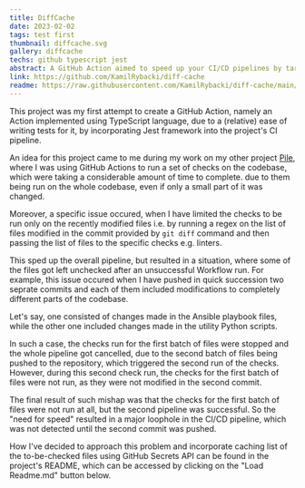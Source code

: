 ```yaml
---
title: DiffCache
date: 2023-02-02
tags: test first
thumbnail: diffcache.svg
gallery: diffcache
techs: github typescript jest
abstract: A GitHub Action aimed to speed up your CI/CD pipelines by targeting the specific type of files (e.g. extensions) and memoizing, which are to be processed by checks set up in the integration workflow.
link: https://github.com/KamilRybacki/diff-cache
readme: https://raw.githubusercontent.com/KamilRybacki/diff-cache/main/README.md
---
```


This project was my first attempt to create a GitHub Action, namely an Action implemented using TypeScript language,
due to a (relative) ease of writing tests for it, by incorporating Jest framework into the project's CI pipeline.

An idea for this project came to me during my work on my other project [Pile](https://github.com/KamilRybacki/Pile),
where I was using GitHub Actions to run a set of checks on the codebase, which were taking a considerable amount of time to complete.
due to them being run on the whole codebase, even if only a small part of it was changed.

Moreover, a specific issue occured, when I have limited the checks to be run only on the recently modified files
i.e. by running a regex on the list of files modified in the commit provided by `git diff` command
and then passing the list of files to the specific checks e.g. linters.

This sped up the overall pipeline, but resulted in a situation, where some of the files got left unchecked after an unsuccessful
Workflow run. For example, this issue occured when I have pushed in quick succession two seprate commits and each of them included
modifications to completely different parts of the codebase.

Let's say, one consisted of changes made in the Ansible playbook files, while the other one included changes made in the utility Python scripts.

In such a case, the checks run for the first batch of files were stopped and the whole pipeline got cancelled, due to the second
batch of files being pushed to the repository, which triggered the second run of the checks. However, during this second check
run, the checks for the first batch of files were not run, as they were not modified in the second commit.

The final result of such mishap was that the checks for the first batch of files were not run at all, but the second pipeline was successful.
So the "need for speed" resulted in a major loophole in the CI/CD pipeline, which was not detected until the second commit was pushed.

How I've decided to approach this problem and incorporate caching list of the to-be-checked files using GitHub Secrets API can be found
in the project's README, which can be accessed by clicking on the "Load Readme.md" button below.